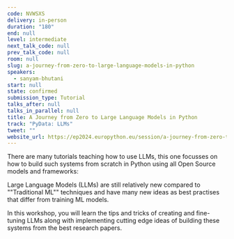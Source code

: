 ```yaml
---
code: NVWSXS
delivery: in-person
duration: "180"
end: null
level: intermediate
next_talk_code: null
prev_talk_code: null
room: null
slug: a-journey-from-zero-to-large-language-models-in-python
speakers:
  - sanyam-bhutani
start: null
state: confirmed
submission_type: Tutorial
talks_after: null
talks_in_parallel: null
title: A Journey from Zero to Large Language Models in Python
track: "PyData: LLMs"
tweet: ""
website_url: https://ep2024.europython.eu/session/a-journey-from-zero-to-large-language-models-in-python
---
```


There are many tutorials teaching how to use LLMs, this one focusses on how to
build such systems from scratch in Python using all Open Source models and
frameworks:

Large Language Models (LLMs) are still relatively new compared to ""Traditional
ML"" techniques and have many new ideas as best practises that differ from
training ML models.

In this workshop, you will learn the tips and tricks of creating and fine-tuning
LLMs along with implementing cutting edge ideas of building these systems from
the best research papers.
